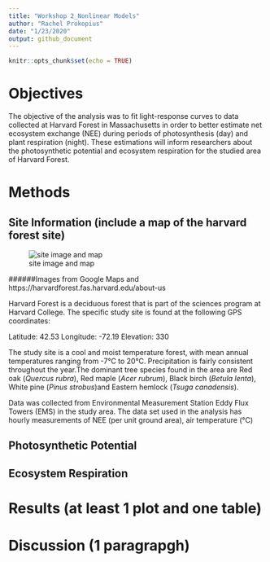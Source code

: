 ```yaml
---
title: "Workshop 2_Nonlinear Models"
author: "Rachel Prokopius"
date: "1/23/2020"
output: github_document
---
```


```r
knitr::opts_chunk$set(echo = TRUE)
```
# Objectives
The objective of the analysis was to fit light-response curves to data collected at Harvard Forest in Massachusetts in order to better estimate net ecosystem exchange (NEE) during periods of photosynthesis (day) and plant respiration (night). These estimations will inform researchers about the photosynthetic potential and ecosystem respiration for the studied area of Harvard Forest. 


# Methods

## Site Information (include a map of the harvard forest site)
![site image and map](C:/Users/Rachel Prokopius/Documents/FALCON HD/Graduate School/First Year/Spring Semester/Quantitative Ecology/Reproducible Science/Harvard Forest.jpg)

######Images from Google Maps and https://harvardforest.fas.harvard.edu/about-us

Harvard Forest is a deciduous forest that is part of the sciences program at Harvard College. The specific study site is found at the following GPS coordinates:

Latitude: 42.53
Longitude: -72.19
Elevation: 330

The study site is a cool and moist temperature forest, with mean annual temperatures ranging from -7°C to 20°C. Precipitation is fairly consistent throughout the year.The dominant tree species found in the area are Red oak (*Quercus rubra*), Red maple (*Acer rubrum*), Black birch (*Betula lenta*), White pine (*Pinus strobus*)and Eastern hemlock (*Tsuga canadensis*).

Data was collected from Environmental Measurement Station Eddy Flux Towers (EMS) in the study area. The data set used in the analysis has hourly measurements of NEE (per unit ground area), air temperature (°C)



## Photosynthetic Potential

## Ecosystem Respiration

# Results (at least 1 plot and one table)

# Discussion (1 paragrapgh)